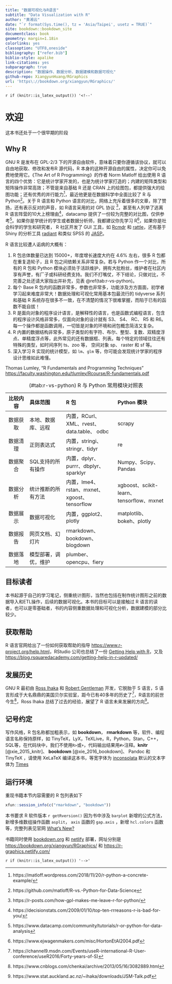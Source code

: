 ```yaml
---
title: "数据可视化与R语言"
subtitle: "Data Visualization with R"
author: "黄湘云"
date: "`r format(Sys.time(), tz = 'Asia/Taipei', usetz = TRUE)`"
site: bookdown::bookdown_site
documentclass: book
geometry: margin=1.18in
colorlinks: yes
classoption: "UTF8,oneside"
bibliography: ["refer.bib"]
biblio-style: apalike
link-citations: yes
subparagraph: true
description: "数据操作、数据分析、数据建模和数据可视化"
github-repo: XiangyunHuang/RGraphics
url: 'https\://bookdown.org/xiangyun/RGraphics/'
---
```


`r if (knitr::is_latex_output()) '<!--'` 

# 欢迎 {#welcome .unnumbered}

::: rmdnote
这本书还处于一个很早期的阶段
:::

## Why R {#why-r .unnumbered}

GNU R 是发布在 GPL-2/3 下的开源自由软件，意味着只要你遵循该协议，就可以自由地获取、修改和发布R 源代码，R 本身的这种开源自由的属性，决定你可以免费地使用它。《The Art of R Programming》的作者 Norm Matloff 给出使用 R 语言的四个优势：它是统计学家开发的，也是为统计学家打造的；内建的矩阵类型和矩阵操作非常高效；不管是来自基础 R 还是 CRAN 上的绘图包，都提供强大的绘图功能；还有优秀的并行能力[^r-over-python]，最近他更是在数据科学中全面比较了 R 与 Python[^r-vs-python-ds]。关于 R 语言和 Python 语言的对比，网络上充斥着很多的文章，除了赞扬，还有表示反对的声音，如 R语言采用的对 GPL 协议 [^python-over-r-gpl]，甚至有人列举了逃离 R 语言阵营的10大上榜理由[^top-ten-bad-r]，datacamp 提供了一份较为完整的对比图，仅供参考[^r-vs-python]。如果你是学统计的学生或者数据分析师，我都建议你先学习 R[^why-r]，如果你是社会科学的学生和研究者， R 社区开发了 GUI 工具，如 [Rcmdr](https://socialsciences.mcmaster.ca/jfox/Misc/Rcmdr/) 和 [rattle](https://rattle.togaware.com/)，还有基于 Shiny 的分析工具 [radiant](https://github.com/radiant-rstats/radiant) 和类似 SPSS 的 [JASP](https://jasp-stats.org/)。

R 语言比较遭人诟病的大概有：

1. R 包总体数量已达到 15000+，年度增长速度大约在 4.6\% 左右，很多 R 包都在重复造轮子，且 R 包之间依赖关系非常复杂。若与 Python 作一个对比，所有的 R 包和 Python 模块必须处于活跃维护，拥有大批粉丝，维护者在社区内享有声誉，有厂子或科研经费支持。我们不打嘴仗，不下结论，只做对比，不完善之处还请大家指出并补充，见表 \@ref(tab:r-vs-python)。
1. 每个 Base R 包内的函数非常多，参数也非常多，功能涉及方方面面，初学者学习起来难度非常大！数据处理和可视化常用基本包最流行的 tidyverse 系列和基础 R 系统存在很多不一致，在不清楚的情况下很难掌握，而陷于已有的函数不能自拔！ 
1. R 是面向对象的程序设计语言，是解释性的语言，也是函数式编程语言，包含的程序设计风格非常多，仅面向对象的设计就有 S3、 S4、 RC、 R5 和 R6。每一个操作都是函数调用，一切皆是对象的环境和闭包概念简洁又复杂。
1. R 内置的数据结构非常多，原子类型的有字符、布尔、整型、复数、双精度浮点、单精度浮点等，此外常见的还有数据框、列表。每个特定的领域往往还有特殊的类型，如时间序列 ts、zoo 等， 空间对象 sp、 raster 和 sf 等。
1. 深入学习 R 实现的统计模型，如 `lm`、`glm` 等，你可能会发现统计学家的程序设计思维如此难懂。

Thomas Lumley, "R Fundamentals and Programming Techniques" <https://faculty.washington.edu/tlumley/Rcourse/R-fundamentals.pdf>

Table: (\#tab:r-vs-python) R 与 Python 常用模块对照表

-----------------------------------------------------------------------------------------------------------------------
  比较内容      具体范围                    R 包                                   Python 模块
--------------- --------------------------- -------------------------------------- ------------------------------------
  数据获取      本地、数据库、远程          内置，RCurl、XML、rvest、data.table、  scrapy
                                            odbc

  数据清理      正则表达式                  内置，stringi、stringr、tidyr          re

  数据聚合      SQL支持的所有操作           内置，dplyr、purrr、dbplyr、sparklyr   Numpy、Scipy、Pandas

  数据分析      统计推断的所有方法          内置，lme4、rstan、mxnet、xgoost、     xgboost、scikit-learn、tensorflow、mxnet  
                                            tensorflow               

  数据展示      数据可视化                  内置，ggplot2、plotly                  matplotlib、bokeh、plotly

  数据报告      网页文档、幻灯片            rmarkdown、bookdown、blogdown 

  数据落地      模型部署，调优，维护        plumber、opencpu、fiery
-----------------------------------------------------------------------------------------------------------------------

[^r-over-python]: https://matloff.wordpress.com/2018/11/20/r-python-a-concrete-example/
[^r-vs-python]: https://www.datacamp.com/community/tutorials/r-or-python-for-data-analysis
[^why-r]: https://www.ejwagenmakers.com/misc/HortonEtAl2004.pdf
[^python-over-r-gpl]: https://r-posts.com/how-gpl-makes-me-leave-r-for-python/
[^top-ten-bad-r]: https://decisionstats.com/2009/01/10/top-ten-rrreasons-r-is-bad-for-you/
[^r-vs-python-ds]: https://github.com/matloff/R-vs.-Python-for-Data-Science

## 目标读者 {#who-read-this-book .unnumbered}

本书起源于自己的学习笔记，侧重统计图形，当然也包括在制作统计图形之前的数据导入和ETL操作，后续的数据可视化。本书的目标可以是接触过 R 语言的读者，也可以是零基础者，书的内容侧重数据处理和可视化分析，数据建模的部分比较少。

## 获取帮助 {#Getting-Help-with-R .unnumbered}

R 语言官网给出了一份如何获取帮助的指导 <https://www.r-project.org/help.html>，RStudio 公司也总结了一份 [Getting Help with R](https://support.rstudio.com/hc/en-us/articles/200552336)，又及 <https://blog.rsquaredacademy.com/getting-help-in-r-updated/>
 

## 发展历史 {#history-of-r .unnumbered}

GNU R 最初由 [Ross Ihaka](https://en.wikipedia.org/wiki/Ross_Ihaka) 和 [Robert Gentleman](https://en.wikipedia.org/wiki/Robert_Gentleman_(statistician)) 开发，它脱胎于 S 语言，S 语言形成于大名鼎鼎的美国贝尔实验室，距今已有40多年的历史了[^forty-s]，R语言的前世今生[^history-r]，Ross Ihaka 总结了过去的经验，展望了 R 语言未来发展的方向[^future-r]。

[^future-r]: https://www.stat.auckland.ac.nz/~ihaka/downloads/JSM-Talk.pdf
[^history-r]: https://www.cnblogs.com/chenkai/archive/2013/05/16/3082889.html
[^forty-s]: https://channel9.msdn.com/Events/useR-international-R-User-conference/useR2016/Forty-years-of-S)

## 记号约定 {#conventions .unnumbered}

\index{TinyTeX}
\index{Pandoc}

写作风格，R 包名称都加粗表示，如 **bookdown**， **rmarkdown** 等，软件、编程语言名称保持原样，如 TinyTeX，LyX，TeXLive，R，Python，Stan，C++，SQL等，在代码块中，我们不使用`R>`或`+`，代码输出结果用`#>`注释。**knitr** [@xie_2015_knitr]、 **bookdown** [@xie_2016_bookdown]、 Pandoc 和 TinyTeX ，请使用 XeLaTeX 编译这本书，等宽字体为 [inconsolata](https://ctan.org/pkg/inconsolata) 默认的文本字体为 [Times](https://ctan.org/pkg/mathptmx)


## 运行环境 {#session-info .unnumbered}

重现书籍本节内容需要的 R 包列表如下

```r
xfun::session_info(c("rmarkdown", "bookdown"))
```

::: rmdnote
本书要求 R 软件版本 `r getRversion()` 因为书中涉及 `barplot` 新增的公式方法，新增多维数组操作函数 `asplit`， `axis` 函数的 `gap.axis` ，新增 `hcl.colors` 函数等，完整列表见官网 [What's New?](https://cran.r-project.org/doc/manuals/r-release/NEWS.html)
:::


书籍同时使用 [bookdown.org](https://bookdown.org) 和 [netlify](https://www.netlify.com) 部署，网址分别是 <https://bookdown.org/xiangyun/RGraphics/> 和 <https://r-graphics.netlify.com/>

`r if (knitr::is_latex_output()) '-->'`
